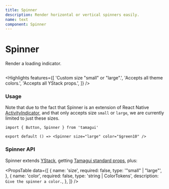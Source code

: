 ```yaml
---
title: Spinner
description: Render horizontal or vertical spinners easily.
name: text
component: Spinner
---
```


# Spinner

<Description>Render a loading indicator.</Description>

<HeroContainer>
  <SpinnerDemo />
</HeroContainer>

```tsx hero template=Spinner

```

<Highlights
  features={[
    'Custom size "small" or "large".',
    'Accepts all theme colors.',
    'Accepts all YStack props.',
  ]}
/>

### Usage

Note that due to the fact that Spinner is an extension of React Native [ActivityIndicator](https://reactnative.dev/docs/activityindicator), and that only accepts size `small` or `large`, we are currently limited to just these sizes.

```tsx
import { Button, Spinner } from 'tamagui'

export default () => <Spinner size="large" color="$green10" />
```

### Spinner API

Spinner extends [YStack](/docs/components/stacks), getting [Tamagui standard props](/docs/intro/props), plus:

<PropsTable
  data={[
    {
      name: 'size',
      required: false,
      type: '"small" | "large"',
    },
    {
      name: 'color',
      required: false,
      type: 'string | ColorTokens',
      description: `Give the spinner a color.`,
    },
  ]}
/>
